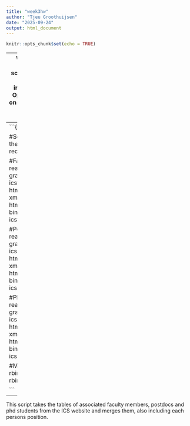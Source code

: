 ```yaml
---
title: "week3hw"
author: "Tjeu Groothuijsen"
date: "2025-09-24"
output: html_document
---
```


```r
knitr::opts_chunk$set(echo = TRUE)
```
---
Webscraping data about researchers' graduate school affiliations.
Graduate school affiliation is not included as a data point in Openalex, nor is it
reported on the personal profile pages of researchers on most university websites.

This turned out to be a bit more difficult than expected. 
The ICS has a list of affiliated staff and PhD students on their websites, but other grad
schools such as AISSR do not. My initial plan relied heavily on these lists, so now I
have to come up with something else. An alternative way to get the needed data for the
final study might be scraping linkedin?
As a first step, I will scrape the ICS website to at least get that data.  
---
```{"Scraping ICS"}

#Scraping member info from the ICS website
require(rvest)
require(xml2)
require(dplyr)

#Faculty
icsfac<-read_html("https://ics-graduateschool.nl/faculty/")
icsfac<-icsfac %>%
  html_nodes("body") %>%
  xml_find_all("//tbody") %>%
  html_table()
icsfac<-bind_rows(icsfac)
icsfac$X5<-"Faculty"

#Postdocs
icspost<-read_html("https://ics-graduateschool.nl/postdocs/")
icspost<-icspost %>%
  html_nodes("body") %>%
  xml_find_all("//tbody") %>%
  html_table()
icspost<-bind_rows(icspost)
icspost$X5<-"Postdoc"

#PhDs
icsphd<-read_html("https://ics-graduateschool.nl/phds/")
icsphd<-icsphd %>%
  html_nodes("body") %>%
  xml_find_all("//tbody") %>%
  html_table()
icsphd<-bind_rows(icsphd)
icsphd$X5<-"PhD"

#Merging into one table
ics<-rbind(icsfac,icspost)
ics<-rbind(ics,icsphd)
ics


```
---

This script takes the tables of associated faculty members, postdocs and phd students
from the ICS website and merges them, also including each persons position.
